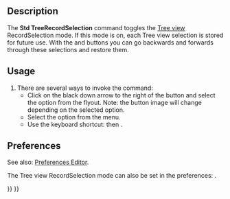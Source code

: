 <languages/>

{{Docnav
|[[Std_TreePreSelection|TreePreSelection]]
|[[Std_TreeSingleDocument|TreeSingleDocument]]
|[[Std_View_Menu|Std View Menu]]
|IconL=Std_TreePreSelection.svg
|IconR=Std_TreeSingleDocument.svg
|IconC=Freecad.svg
}}

{{GuiCommand
|Name=Std TreeRecordSelection
|MenuLocation=View → TreeView actions → Record selection
|Workbenches=All
|Shortcut={{KEY|T}} {{KEY|5}}
|Version=0.19
}}

==Description==

The '''Std TreeRecordSelection''' command toggles the [[Tree_view|Tree view]] RecordSelection mode. If this mode is on, each Tree view selection is stored for future use. With the {{Button|[[Image:Std_SelBack.svg|16px]]}} and {{Button|[[Image:Std_SelForward.svg|16px]]}} buttons you can go backwards and forwards through these selections and restore them.

==Usage==

# There are several ways to invoke the command:
#* Click on the black down arrow to the right of the {{Button|[[Image:Std_TreeSyncView.svg|16px]]}} button and select the {{MenuCommand|Record selection}} option from the flyout. Note: the button image will change depending on the selected option.
#* Select the {{MenuCommand|View → TreeView actions → Record selection}} option from the menu.
#* Use the keyboard shortcut: {{KEY|T}} then {{KEY|5}}.

==Preferences==

See also: [[Preferences_Editor|Preferences Editor]].

The Tree view RecordSelection mode can also be set in the preferences: {{MenuCommand|Edit→ Preferences → General → Selection → Record selection in tree view in order to go back/forward using navigation button}}.


{{Docnav
|[[Std_TreePreSelection|TreePreSelection]]
|[[Std_TreeSingleDocument|TreeSingleDocument]]
|[[Std_View_Menu|Std View Menu]]
|IconL=Std_TreePreSelection.svg
|IconR=Std_TreeSingleDocument.svg
|IconC=Freecad.svg
}}

{{Std_Base_navi{{#translation:}}}}
{{Userdocnavi{{#translation:}}}}